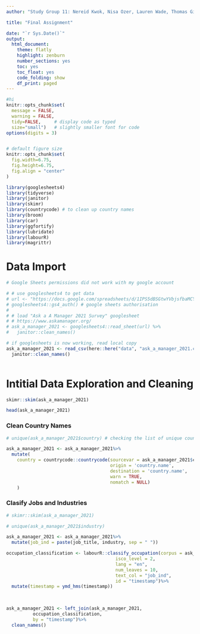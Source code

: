 ```yaml
---
author: "Study Group 11: Nereid Kwok, Nisa Ozer, Lauren Wade, Thomas Giannetti-Fakhouri, Kazmer Nagy-Betegh, Chandrime Tolia"

title: "Final Assignment"

date: "`r Sys.Date()`"
output:
  html_document:
    theme: flatly
    highlight: zenburn
    number_sections: yes
    toc: yes
    toc_float: yes
    code_folding: show
    df_print: paged
---
```


```r
#hi
knitr::opts_chunk$set(
  message = FALSE, 
  warning = FALSE, 
  tidy=FALSE,     # display code as typed
  size="small")   # slightly smaller font for code
options(digits = 3)


# default figure size
knitr::opts_chunk$set(
  fig.width=6.75, 
  fig.height=6.75,
  fig.align = "center"
)
```

```r

library(googlesheets4)
library(tidyverse)
library(janitor) 
library(skimr)
library(countrycode) # to clean up country names
library(broom)
library(car)
library(ggfortify)
library(lubridate)
library(labourR)
library(magrittr)
```



# Data Import

```r

# Google Sheets permissions did not work with my google account

# # use googlesheets4 to get data
# url <- "https://docs.google.com/spreadsheets/d/1IPS5dBSGtwYVbjsfbaMCYIWnOuRmJcbequohNxCyGVw/edit?resourcekey#gid=1625408792"
# googlesheets4::gs4_auth() # google sheets authorisation
# 
# # load "Ask a A Manager 2021 Survey" googlesheet
# # https://www.askamanager.org/
# ask_a_manager_2021 <- googlesheets4::read_sheet(url) %>% 
#   janitor::clean_names()

# if googlesheets is now working, read local copy
ask_a_manager_2021 <- read_csv(here::here("data", "ask_a_manager_2021.csv"))%>%
  janitor::clean_names()
  
```

# Intitial Data Exploration and Cleaning

```r

skimr::skim(ask_a_manager_2021)

head(ask_a_manager_2021)
```

### Clean Country Names

```r

# unique(ask_a_manager_2021$country) # checking the list of unique country codes reveals that country names are inconsistent across the data

ask_a_manager_2021 <- ask_a_manager_2021%>%
  mutate(
    country = countrycode::countrycode(sourcevar = ask_a_manager_2021$country, 
                                       origin = 'country.name', 
                                       destination = 'country.name', 
                                       warn = TRUE, 
                                       nomatch = NULL)
    )
```

### Clasify Jobs and Industries

```r
# skimr::skim(ask_a_manager_2021)

# unique(ask_a_manager_2021$industry)

ask_a_manager_2021 <- ask_a_manager_2021%>%
  mutate(job_ind = paste(job_title, industry, sep = " "))

occupation_classification <- labourR::classify_occupation(corpus = ask_a_manager_2021, 
                                         isco_level = 2, 
                                         lang = "en",
                                         num_leaves = 10,
                                         text_col = "job_ind",
                                         id = "timestamp")%>%
  mutate(timestamp = ymd_hms(timestamp))
  

 
ask_a_manager_2021 <- left_join(ask_a_manager_2021,
          occupation_classification,
          by = "timestamp")%>%
  clean_names()

```

```r


```


```r


```

